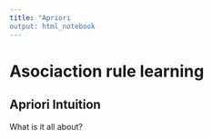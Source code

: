 ```yaml
---
title: "Apriori
output: html_notebook
---
```


# Asociaction rule learning
## Apriori Intuition

What is it all about?

